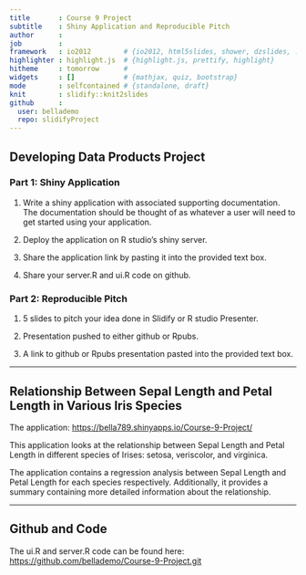 ```yaml
---
title       : Course 9 Project
subtitle    : Shiny Application and Reproducible Pitch
author      : 
job         : 
framework   : io2012        # {io2012, html5slides, shower, dzslides, ...}
highlighter : highlight.js  # {highlight.js, prettify, highlight}
hitheme     : tomorrow      # 
widgets     : []            # {mathjax, quiz, bootstrap}
mode        : selfcontained # {standalone, draft}
knit        : slidify::knit2slides
github      : 
  user: bellademo
  repo: slidifyProject
---
```


## Developing Data Products Project

### Part 1: Shiny Application

1.  Write a shiny application with associated supporting documentation. The documentation should be thought of as whatever a user will need to get started using your application.

2.  Deploy the application on R studio's shiny server.

3.  Share the application link by pasting it into the provided text box.

4.  Share your server.R and ui.R code on github.

### Part 2: Reproducible Pitch

1.  5 slides to pitch your idea done in Slidify or R studio Presenter.

2.  Presentation pushed to either github or Rpubs.

3.  A link to github or Rpubs presentation pasted into the provided text box.

------------------------------------------------------------------------

## Relationship Between Sepal Length and Petal Length in Various Iris Species

The application: <https://bella789.shinyapps.io/Course-9-Project/>

This application looks at the relationship between Sepal Length and Petal Length in different species of Irises: setosa, veriscolor, and virginica.

The application contains a regression analysis between Sepal Length and Petal Length for each species respectively. Additionally, it provides a summary containing more detailed information about the relationship.

------------------------------------------------------------------------

## Github and Code

The ui.R and server.R code can be found here:\
<https://github.com/bellademo/Course-9-Project.git>
